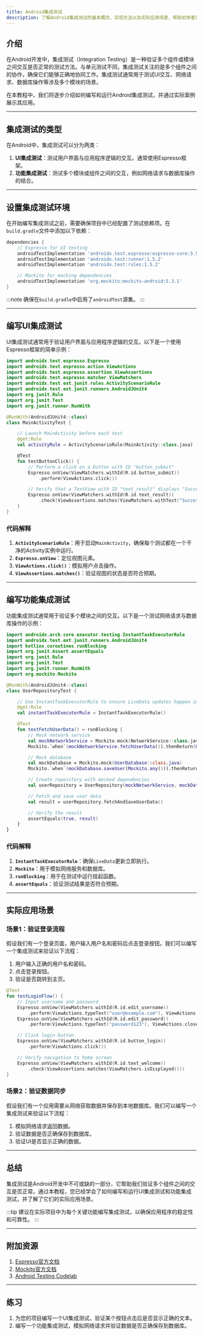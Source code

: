 ```yaml
---
title: Android集成测试
description: 了解Android集成测试的基本概念、实现方法以及实际应用场景，帮助初学者掌握如何编写和运行集成测试。
---
```


## 介绍

在Android开发中，集成测试（Integration Testing）是一种验证多个组件或模块之间交互是否正常的测试方法。与单元测试不同，集成测试关注的是多个组件之间的协作，确保它们能够正确地协同工作。集成测试通常用于测试UI交互、网络请求、数据库操作等涉及多个模块的场景。

在本教程中，我们将逐步介绍如何编写和运行Android集成测试，并通过实际案例展示其应用。

---

## 集成测试的类型

在Android中，集成测试可以分为两类：

1. **UI集成测试**：测试用户界面与应用程序逻辑的交互。通常使用Espresso框架。
2. **功能集成测试**：测试多个模块或组件之间的交互，例如网络请求与数据库操作的结合。

---

## 设置集成测试环境

在开始编写集成测试之前，需要确保项目中已经配置了测试依赖项。在`build.gradle`文件中添加以下依赖：

```groovy
dependencies {
    // Espresso for UI testing
    androidTestImplementation 'androidx.test.espresso:espresso-core:3.5.1'
    androidTestImplementation 'androidx.test:runner:1.5.2'
    androidTestImplementation 'androidx.test:rules:1.5.2'

    // Mockito for mocking dependencies
    androidTestImplementation 'org.mockito:mockito-android:5.3.1'
}
```

:::note
确保在`build.gradle`中启用了`androidTest`源集。
:::

---

## 编写UI集成测试

UI集成测试通常用于验证用户界面与应用程序逻辑的交互。以下是一个使用Espresso框架的简单示例：

```kotlin
import androidx.test.espresso.Espresso
import androidx.test.espresso.action.ViewActions
import androidx.test.espresso.assertion.ViewAssertions
import androidx.test.espresso.matcher.ViewMatchers
import androidx.test.ext.junit.rules.ActivityScenarioRule
import androidx.test.ext.junit.runners.AndroidJUnit4
import org.junit.Rule
import org.junit.Test
import org.junit.runner.RunWith

@RunWith(AndroidJUnit4::class)
class MainActivityTest {

    // Launch MainActivity before each test
    @get:Rule
    val activityRule = ActivityScenarioRule(MainActivity::class.java)

    @Test
    fun testButtonClick() {
        // Perform a click on a button with ID "button_submit"
        Espresso.onView(ViewMatchers.withId(R.id.button_submit))
            .perform(ViewActions.click())

        // Verify that a TextView with ID "text_result" displays "Success"
        Espresso.onView(ViewMatchers.withId(R.id.text_result))
            .check(ViewAssertions.matches(ViewMatchers.withText("Success")))
    }
}
```

### 代码解释

1. **`ActivityScenarioRule`**：用于启动`MainActivity`，确保每个测试都在一个干净的Activity实例中运行。
2. **`Espresso.onView`**：定位视图元素。
3. **`ViewActions.click()`**：模拟用户点击操作。
4. **`ViewAssertions.matches()`**：验证视图的状态是否符合预期。

---

## 编写功能集成测试

功能集成测试通常用于验证多个模块之间的交互。以下是一个测试网络请求与数据库操作的示例：

```kotlin
import androidx.arch.core.executor.testing.InstantTaskExecutorRule
import androidx.test.ext.junit.runners.AndroidJUnit4
import kotlinx.coroutines.runBlocking
import org.junit.Assert.assertEquals
import org.junit.Rule
import org.junit.Test
import org.junit.runner.RunWith
import org.mockito.Mockito

@RunWith(AndroidJUnit4::class)
class UserRepositoryTest {

    // Use InstantTaskExecutorRule to ensure LiveData updates happen immediately
    @get:Rule
    val instantTaskExecutorRule = InstantTaskExecutorRule()

    @Test
    fun testFetchUserData() = runBlocking {
        // Mock network service
        val mockNetworkService = Mockito.mock(NetworkService::class.java)
        Mockito.`when`(mockNetworkService.fetchUserData()).thenReturn(User("John", "Doe"))

        // Mock database
        val mockDatabase = Mockito.mock(UserDatabase::class.java)
        Mockito.`when`(mockDatabase.saveUser(Mockito.any())).thenReturn(true)

        // Create repository with mocked dependencies
        val userRepository = UserRepository(mockNetworkService, mockDatabase)

        // Fetch and save user data
        val result = userRepository.fetchAndSaveUserData()

        // Verify the result
        assertEquals(true, result)
    }
}
```

### 代码解释

1. **`InstantTaskExecutorRule`**：确保`LiveData`更新立即执行。
2. **`Mockito`**：用于模拟网络服务和数据库。
3. **`runBlocking`**：用于在测试中运行挂起函数。
4. **`assertEquals`**：验证测试结果是否符合预期。

---

## 实际应用场景

### 场景1：验证登录流程

假设我们有一个登录页面，用户输入用户名和密码后点击登录按钮。我们可以编写一个集成测试来验证以下流程：

1. 用户输入正确的用户名和密码。
2. 点击登录按钮。
3. 验证是否跳转到主页。

```kotlin
@Test
fun testLoginFlow() {
    // Input username and password
    Espresso.onView(ViewMatchers.withId(R.id.edit_username))
        .perform(ViewActions.typeText("user@example.com"), ViewActions.closeSoftKeyboard())
    Espresso.onView(ViewMatchers.withId(R.id.edit_password))
        .perform(ViewActions.typeText("password123"), ViewActions.closeSoftKeyboard())

    // Click login button
    Espresso.onView(ViewMatchers.withId(R.id.button_login))
        .perform(ViewActions.click())

    // Verify navigation to home screen
    Espresso.onView(ViewMatchers.withId(R.id.text_welcome))
        .check(ViewAssertions.matches(ViewMatchers.isDisplayed()))
}
```

### 场景2：验证数据同步

假设我们有一个应用需要从网络获取数据并保存到本地数据库。我们可以编写一个集成测试来验证以下流程：

1. 模拟网络请求返回数据。
2. 验证数据是否正确保存到数据库。
3. 验证UI是否显示正确的数据。

---

## 总结

集成测试是Android开发中不可或缺的一部分，它帮助我们验证多个组件之间的交互是否正常。通过本教程，您已经学会了如何编写和运行UI集成测试和功能集成测试，并了解了它们的实际应用场景。

:::tip
建议在实际项目中为每个关键功能编写集成测试，以确保应用程序的稳定性和可靠性。
:::

---

## 附加资源

1. [Espresso官方文档](https://developer.android.com/training/testing/espresso)
2. [Mockito官方文档](https://site.mockito.org/)
3. [Android Testing Codelab](https://developer.android.com/codelabs/android-testing)

---

## 练习

1. 为您的项目编写一个UI集成测试，验证某个按钮点击后是否显示正确的文本。
2. 编写一个功能集成测试，模拟网络请求并验证数据是否正确保存到数据库。